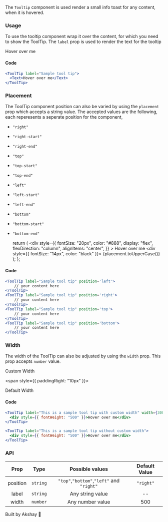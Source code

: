 
The `Tooltip` component is used render a small info toast for any content, when it is hovered.

### Usage

To use the tooltip component wrap it over the content, for which you need to show the ToolTip. The `label` prop is used
to render the text for the tooltip

<div style={{ padding: "0px 0px 10px 0px" }}>
  <ToolTip label="Sample tool tip">
    <Text>Hover over me</Text>
  </ToolTip>
</div>

#### Code

```jsx
<ToolTip label="Sample tool tip">
  <Text>Hover over me</Text>
</ToolTip>
```

### Placement

The ToolTip component position can also be varied by using the `placement` prop which accepts a string value.
The accepted values are the following, each reperesents a seperate position for the component,

- `"right"`
- `"right-start"`
- `"right-end"`
- `"top"`
- `"top-start"`
- `"top-end"`
- `"left"`
- `"left-start"`
- `"left-end"`
- `"bottom"`
- `"bottom-start"`
- `"bottom-end"`

  return (
    <ToolTip label="Sample tool tip" placement={placement}>
      <div
        style={{
          fontSize: "20px",
          color: "#888",
          display: "flex",
          flexDirection: "column",
          alignItems: "center",
        }}
      >
        <Text>Hover over me</Text>
        <div style={{ fontSize: "14px", color: "black" }}>
          {placement.toUpperCase()}
        </div>
      </div>
    </ToolTip>
  );
};

<div
  style={{
    padding: "0px 0px 10px 0px",
    display: "flex",
    justifyContent: "space-around",
    width: "70%",
  }}
>
  <ToolTipText placement="left" />
  <ToolTipText placement="top" />
  <ToolTipText placement="bottom" />
  <ToolTipText placement="right" />
</div>

#### Code

```jsx
<ToolTip label="Sample tool tip" position='left'>
    // your content here
</ToolTip>
<ToolTip label="Sample tool tip" position='right'>
    // your content here
</ToolTip>
<ToolTip label="Sample tool tip" position='top'>
    // your content here
</ToolTip>
<ToolTip label="Sample tool tip" position='bottom'>
    // your content here
</ToolTip>
```

### Width

The width of the ToolTip can also be adjusted by using the `width` prop. This prop accepts `number` value.

<ToolTip label="This is a sample tool tip with custom width" width={300}>
  <div style={{ fontWeight: "700" }}>Custom Width</div>
</ToolTip>

<span style={{ paddingRight: "10px" }}></span>

<ToolTip label="This is a sample tool tip without custom width">
  <div style={{ fontWeight: "700" }}>Default Width</div>
</ToolTip>

#### Code

```jsx
<ToolTip label="This is a sample tool tip with custom width" width={300}>
  <div style={{ fontWeight: "500" }}>Hover over me</div>
</ToolTip>

<ToolTip label="This is a sample tool tip without custom width">
  <div style={{ fontWeight: "500" }}>Hover over me</div>
</ToolTip>

```

### API

|   Prop   |   Type   |              Possible values              | Default Value |
| :------: | :------: | :---------------------------------------: | :-----------: |
| position | `string` | `"top"`,`"bottom"`,`"left"` and `"right"` |   `"right"`   |
|  label   | `string` |             Any string value              |      --       |
|  width   | `number` |             Any number value              |      500      |

Built by Akshay 🤙
